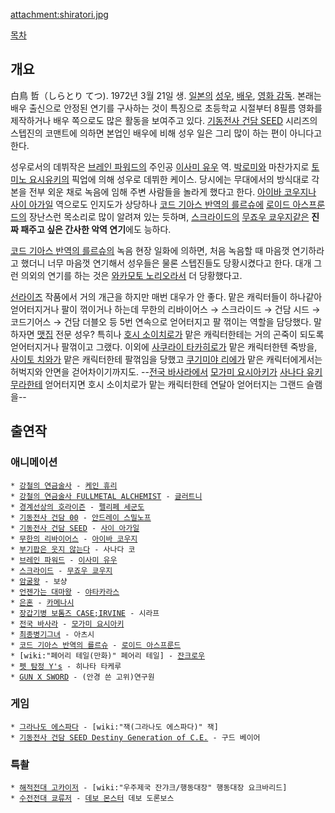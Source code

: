 attachment:shiratori.jpg

[[목차]]
== 개요 ==
白鳥 哲（しらとり てつ). 1972년 3월 21일 생. [[일본]]의 [[성우]], [[배우]], [[영화 감독]]. 본래는 배우 출신으로 안정된 연기를 구사하는 것이 특징으로 초등학교 시절부터 8필름 영화를 제작하거나 배우 쪽으로도 많은 활동을 보여주고 있다. [[기동전사 건담 SEED]] 시리즈의 스텝진의 코맨트에 의하면 본업인 배우에 비해 성우 일은 그리 많이 하는 편이 아니다고 한다.

성우로서의 데뷔작은 [[브레인 파워드]]의 주인공 [[이사미 유우]] 역. [[박로미]]와 마찬가지로 [[토미노 요시유키]]의 픽업에 의해 성우로 데뷔한 케이스. 당시에는 무대에서의 방식대로 각본을 전부 외운 채로 녹음에 임해 주변 사람들을 놀라게 했다고 한다. [[아이바 코우지]]나 [[사이 아가일]] 역으로도 인지도가 상당하나 [[코드 기아스 반역의 를르슈]]에 [[로이드 아스프룬드]]의 장난스런 목소리로 많이 알려져 있는 듯하며, [[스크라이드]]의 [[무죠우 쿄우지]]같은 '''진짜 패주고 싶은 간사한 악역 연기'''에도 능하다.

[[코드 기아스 반역의 를르슈]]의 녹음 현장 일화에 의하면, 처음 녹음할 때 마음껏 연기하라고 했더니 너무 마음껏 연기해서 성우들은 물론 스텝진들도 당황시켰다고 한다. 대개 그런 의외의 연기를 하는 것은 [[와카모토 노리오]]라서 더 당황했다고.

[[선라이즈]] 작품에서 거의 개근을 하지만 매번 대우가 안 좋다. 맡은 캐릭터들이 하나같아 얻어터지거나 팔이 꺾이거나 하는데 무한의 리바이어스 → 스크라이드 → 건담 시드 → 코드기어스 → 건담 더블오 등 5번 연속으로 얻어터지고 팔 꺾이는 역할을 담당했다. 말하자면 [[맷집]] 전문 성우? 특히나 [[호시 소이치로]]가 맡은 캐릭터한테는 거의 곤죽이 되도록 얻어터지거나 팔꺾이고 그랬다. 이외에 [[사쿠라이 타카히로]]가 맡은 캐릭터한텐 죽방을, [[사이토 치와]]가 맡은 캐릭터한테 팔꺾임을 당했고 [[쿠기미야 리에]]가 맡은 캐릭터에게서는 허벅지와 안면을 걷어차이기까지도. --[[전국 바사라]]에서 [[모가미 요시아키]]가 [[사나다 유키무라]]한테 얻어터지면 호시 소이치로가 맡는 캐릭터한테 연달아 얻어터지는 그랜드 슬램을--

== 출연작 ==
=== 애니메이션 ===
 * [[강철의 연금술사]] - [[케인 휴리]]
 * [[강철의 연금술사 FULLMETAL ALCHEMIST]] - [[글러트니(강철의 연금술사)|글러트니]] 
 * [[경계선상의 호라이즌]] - [[펠리페 세군도]]
 * [[기동전사 건담 00]] - [[안드레이 스밀노프]]
 * [[기동전사 건담 SEED]] - [[사이 아가일]]
 * [[무한의 리바이어스]] - [[아이바 코우지]]
 * [[부기팝은 웃지 않는다]] - 사나다 코 
 * [[브레인 파워드]] - [[이사미 유우]]
 * [[스크라이드]] - [[무죠우 쿄우지]]
 * [[암굴왕]] - 보샹
 * [[언젠가는 대마왕]] - [[야타카라스]]  
 * [[은혼]] - [[카메나시]]
 * [[장갑기병 보톰즈 CASE;IRVINE]] - 시라프
 * [[전국 바사라]] - [[모가미 요시아키]]
 * [[최종병기그녀]] - 아츠시
 * [[코드 기아스 반역의 를르슈]] - [[로이드 아스프룬드]]
 * [wiki:"페어리 테일(만화)" 페어리 테일] - [[잔크로우]]
 * [[펫 탐정 Y's]] - 히나타 타케루
 * [[GUN X SWORD]] - (안경 쓴 고위)연구원 

=== 게임 ===
 * [[그라나도 에스파다]] - [wiki:"잭(그라나도 에스파다)" 잭]
 * [[기동전사 건담 SEED Destiny Generation of C.E.]] - 구드 베이어

=== 특촬 ===
 * [[해적전대 고카이저]] - [wiki:"우주제국 잔갸크/행동대장" 행동대장 요크바리드]
 * [[수전전대 쿄류저]] - [[데보 몬스터]] 데보 도론보스
